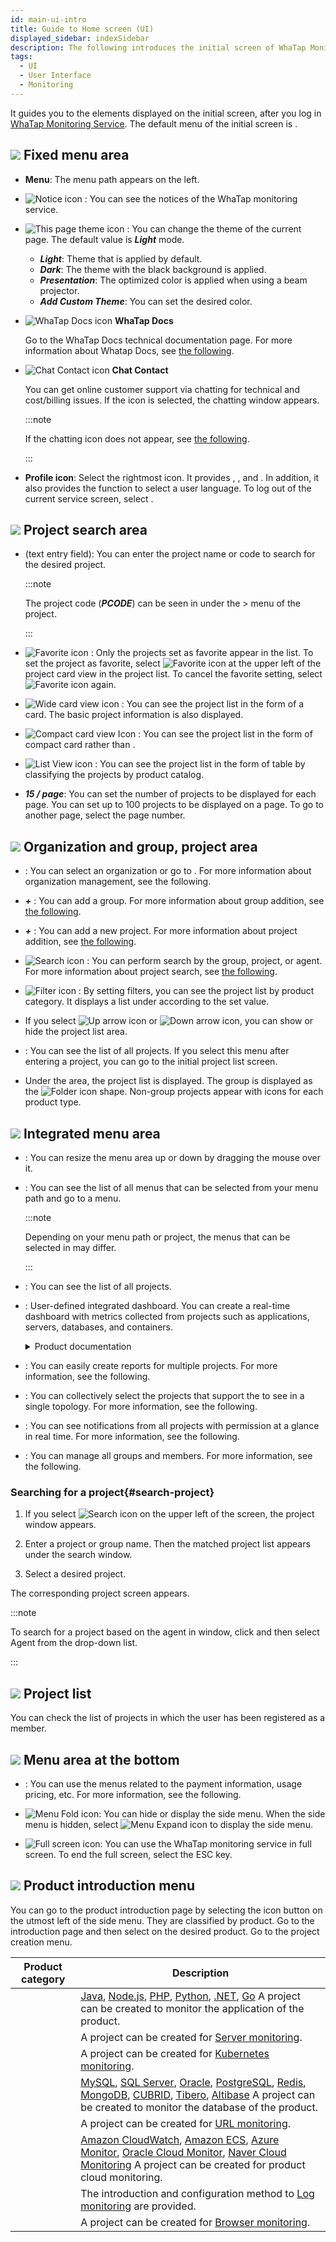 ```yaml
---
id: main-ui-intro
title: Guide to Home screen (UI)
displayed_sidebar: indexSidebar
description: The following introduces the initial screen of WhaTap Monitoring.
tags:
  - UI
  - User Interface
  - Monitoring
---
```


It guides you to the elements displayed on the initial screen, after you log in [WhaTap Monitoring Service](https://service.whatap.io). The default menu of the initial screen is <Cmdname sid="project_list" className="uitext" />.

<ImgLang img='main-ui.png' desc='초기 화면' />

## ![](/img/number-01.png) Fixed menu area

- **Menu**: The menu path appears on the left.

- ![Notice icon](/img/ic-notice.svg) <Cmdname sid="TTL06763" className="b600" />: You can see the notices of the WhaTap monitoring service.

- ![This page theme icon](/img/ico-theme.svg) <Cmdname sid="theme" className="b600" />: You can change the theme of the current page. The default value is **_Light_** mode.

  - **_Light_**: Theme that is applied by default.
  - **_Dark_**: The theme with the black background is applied.
  - **_Presentation_**: The optimized color is applied when using a beam projector.
  - **_Add Custom Theme_**: You can set the desired color.

- ![WhaTap Docs icon](/img/ic-guide.svg) **WhaTap Docs**

  Go to the WhaTap Docs technical documentation page. For more information about Whatap Docs, see [the following](welcome-to-whatapdocs).

- ![Chat Contact icon](/img/ico-help.svg) **Chat Contact**

  You can get online customer support via chatting for technical and cost/billing issues. If the icon is selected, the chatting window appears.

  :::note

  If the chatting icon does not appear, see [the following](faq/support-faq#invisible-chat).

  :::

- **Profile icon**: Select the rightmost icon. It provides <Cmdname sid="manage_account_info" className="uitext" />, <Cmdname sid="create_organization" className="uitext" />, and <Cmdname sid="organization_management" className="uitext" />. In addition, it also provides the <Cmdname sid="language" className="uitext" /> function to select a user language. To log out of the current service screen, select <Cmdname sid="log_out" className="uitext" />.

## ![](/img/number-02.png) Project search area

- <Cmdname sid="placeholder_input_pcode_or_project_name" className="uitext" /> (text entry field): You can enter the project name or code to search for the desired project.

  :::note

  The project code (**_PCODE_**) can be seen in <Cmdname sid="pcode" className="uitext" /> under the <Cmdname sid="management" className="uitext" /> > <Cmdname sid="project_management" className="uitext" /> menu of the project.

  :::

- ![Favorite icon](/img/ico-favorite.svg) <Cmdname sid="project_favorite" className="uitext" />: Only the projects set as favorite appear in the list. To set the project as favorite, select ![Favorite icon](/img/ico-favorite.svg) at the upper left of the project card view in the project list. To cancel the favorite setting, select ![Favorite icon](/img/ico-favorite-set.svg) again.

- ![Wide card view icon](/img/ico-extend-card-view.svg) <Cmdname sid="wide_card_view" className="uitext" />: You can see the project list in the form of a card. The basic project information is also displayed.

- ![Compact card view Icon](/img/ico-reduction-view.svg) <Cmdname sid="compact_card_view" className="uitext" />: You can see the project list in the form of compact card rather than <Cmdname sid="wide_card_view" className="uitext" />.

- ![List View icon](/img/ico-list-view.svg) <Cmdname sid="project_list_view" className="uitext" />: You can see the project list in the form of table by classifying the projects by product catalog.

- **_15 / page_**: You can set the number of projects to be displayed for each page. You can set up to 100 projects to be displayed on a page.  To go to another page, select the page number.

## ![](/img/number-03.png) Organization and group, project area

- <Cmdname sid="sidebar_org_selector_no_organization" className="uitext" />: You can select an organization or go to <Cmdname sid="organization_management" className="uitext" />. For more information about organization management, see <Link to="project/organization">the following</Link>.

- **_+_** <Cmdname sid="BTN06697" className="uitext" />: You can add a group. For more information about group addition, see [the following](project/group).

- **_+_** <Cmdname sid="BTN06696" className="uitext" />: You can add a new project. For more information about project addition, see [the following](project/project-manage#create-project).

- ![Search icon](/img/ico-search.svg) <Cmdname sid="search" className="uitext" />: You can perform search by the group, project, or agent. For more information about project search, see [the following](#search-project).

- ![Filter icon](/img/ico-filter.svg) <Cmdname sid="project" className="uitext" /> <Cmdname sid="type" className="uitext" /> <Cmdname sid="filter" className="uitext" />: By setting filters, you can see the project list by product category. It displays a list under <Cmdname sid="all_projects" className="uitext" /> according to the set value.

  <ImgLang img='main-project-filter.png' desc='프로젝트 목록 필터링' />

- If you select ![Up arrow icon](/img/up-arrow.svg) or ![Down arrow icon](/img/down-arrow.svg), you can show or hide the project list area.

- <Cmdname sid="all_projects" className="uitext" />: You can see the list of all projects. If you select this menu after entering a project, you can go to the initial project list screen.

- Under the area, the project list is displayed. The group is displayed as the ![Folder icon](/img/ico-group.svg) shape. Non-group projects appear with icons for each product type.

## ![](/img/number-04.png) Integrated menu area

- <Cmdname sid="menu" className="uitext" />: You can resize the menu area up or down by dragging the mouse over it.

- <Cmdname sid="sitemap" className="uitext" />: You can see the list of all menus that can be selected from your menu path and go to a menu.

  :::note

  Depending on your menu path or project, the menus that can be selected in <Cmdname sid="sitemap" className="uitext" /> may differ.

  :::

- <Cmdname sid="project_list" className="uitext" />: You can see the list of all projects.

- <Cmdname sid="flexboard" className="uitext" />: User-defined integrated dashboard. You can create a real-time dashboard with metrics collected from projects such as applications, servers, databases, and containers.

  <details>
  <summary>Product documentation</summary>

  - [Application Monitoring > Flex Board](java/flex-board)
  - [Server Monitoring > Flex Board](server/flex-board)
  - [Database Monitoring > Flex Board](mysql/flex-board)
  - [Kubernetes Monitoring > Flex Board](kubernetes/flex-board)
  - [Amazon ECS > Flex Board](amazon-ecs/flexboard)
  - [Amazon CloudWatch > Flex Board](amazon-cloudwatch/flexboard)
  - [Azure Monitor > Flex Board](azure/flexboard)
  - [Naver Cloud Monitoring > Flex Board](ncloud/flexboard)
  - [Oracle Cloud Monitor > Flex Board](oracle-cloud/flexboard)

  </details>

- <Cmdname sid="integrated_report" className="uitext" />: You can easily create reports for multiple projects. For more information, see <Link to="report/integrated-report">the following</Link>.

- <Cmdname sid="integrated_topology" className="uitext" />: You can collectively select the projects that support the <Cmdname sid="topology" className="uitext" /> to see in a single topology. For more information, see <Link to="java/topology-type#int-topology">the following</Link>.

- <Cmdname sid="real_time_alert_list" className="uitext" />: You can see notifications from all projects with permission at a glance in real time. For more information, see <Link to="notification/rt-notification">the following</Link>.

- <Cmdname sid="management" className="uitext" />: You can manage all groups and members. For more information, see <Link to="project/integrated-manage">the following</Link>.

### Searching for a project{#search-project}

1. If you select ![Search icon](/img/ico-search.svg) on the upper left of the screen, the project <Cmdname sid="search" className="uitext" /> window appears.

   <ImgLang img='search-project.png' desc='프로젝트 검색 창' />

2. Enter a project or group name. Then the matched project list appears under the search window. 

3. Select a desired project.

The corresponding project screen appears.

:::note

To search for a project based on the agent in <Cmdname sid="search" className="uitext" /> window, click <Cmdname sid="group_or_project" className="uitext" /> and then select <span class="uitext">Agent</span> from the drop-down list.

:::

## ![](/img/number-05.png) Project list

You can check the list of projects in which the user has been registered as a member.

## ![](/img/number-06.png) Menu area at the bottom

- <Cmdname sid="my_usage" className="uitext" />: You can use the menus related to the payment information, usage pricing, etc. For more information, see <Link to="management/billing">the following</Link>.

- ![Menu Fold icon](/img/ic-menu-fold.svg): You can hide or display the side menu. When the side menu is hidden, select ![Menu Expand icon](/img/ic-menu-expand.svg) to display the side menu.

- ![Full screen icon](/img/ic-fullscreen.svg): You can use the WhaTap monitoring service in full screen. To end the full screen, select the ESC key.

## ![](/img/number-07.png) Product introduction menu

You can go to the product introduction page by selecting the icon button on the utmost left of the side menu. They are classified by product. Go to the introduction page and then select <Cmdname sid="BTN06900" className="uitext" /> on the desired product. Go to the project creation menu.

|                            Product category                           | Description                                                                                                                                                                                                                                                                                                                                                                                                      |
| :-------------------------------------------------------------------: | ---------------------------------------------------------------------------------------------------------------------------------------------------------------------------------------------------------------------------------------------------------------------------------------------------------------------------------------------------------------------------------------------------------------- |
| <LinkImage img='shortcut-application.svg' className='shortcutIcon' /> | [Java](/java/introduction), [Node.js](/nodejs/introduction), [PHP](/php/introduction), [Python](/python/introduction), [.NET](/dotnet/introduction), [Go](/golang/introduction) A project can be created to monitor the application of the product.                                                                                                                                                              |
|    <LinkImage img='shortcut-server.svg' className='shortcutIcon' />   | A project can be created for [Server monitoring](/server/introduction).                                                                                                                                                                                                                                                                                                                                          |
|    <LinkImage img='shortcut-kuber.svg' className='shortcutIcon' />    | A project can be created for [Kubernetes monitoring](/kubernetes/introduction).                                                                                                                                                                                                                                                                                                                                  |
|   <LinkImage img='shortcut-database.svg' className='shortcutIcon' />  | [MySQL](/mysql/monitoring-intro), [SQL Server](/mssql/monitoring-intro), [Oracle](/oracle/monitoring-intro), [PostgreSQL](/postgresql/monitoring-intro), [Redis](/redis/monitoring-intro), [MongoDB](/mongodb/monitoring-intro), [CUBRID](/cubrid/monitoring-intro), [Tibero](/tibero/monitoring-intro), [Altibase](/altibase/monitoring-intro) A project can be created to monitor the database of the product. |
|     <LinkImage img='shortcut-url.svg' className='shortcutIcon' />     | A project can be created for [URL monitoring](/url/url-intro).                                                                                                                                                                                                                                                                                                                                                   |
|    <LinkImage img='shortcut-cloud.svg' className='shortcutIcon' />    | [Amazon CloudWatch](/amazon-cloudwatch/install-agent), [Amazon ECS](/amazon-ecs/introduction), [Azure Monitor](/azure/install-agent), [Oracle Cloud Monitor](/oracle-cloud/install-agent), [Naver Cloud Monitoring](/ncloud/install-agent) A project can be created for product cloud monitoring.                                                                                                                |
|     <LinkImage img='shortcut-log.svg' className='shortcutIcon' />     | The introduction and configuration method to [Log monitoring](/log/introduction) are provided.                                                                                                                                                                                                                                                                                                                   |
|   <LinkImage img='shortcut-browser.svg' className='shortcutIcon' />   | A project can be created for [Browser monitoring](/log/introduction).                                                                                                                                                                                                                                                                                                                                            |
